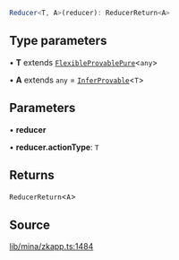 ```ts
Reducer<T, A>(reducer): ReducerReturn<A>
```

## Type parameters

• **T** extends [`FlexibleProvablePure`](../type-aliases/FlexibleProvablePure.mdx)\<`any`\>

• **A** extends `any` = [`InferProvable`](../type-aliases/InferProvable.mdx)\<`T`\>

## Parameters

• **reducer**

• **reducer\.actionType**: `T`

## Returns

`ReducerReturn`\<`A`\>

## Source

[lib/mina/zkapp.ts:1484](https://github.com/o1-labs/o1js/blob/ccbd5fd4525adaf6c1f07bef7847d7bac67c71b5/src/lib/mina/zkapp.ts#L1484)
